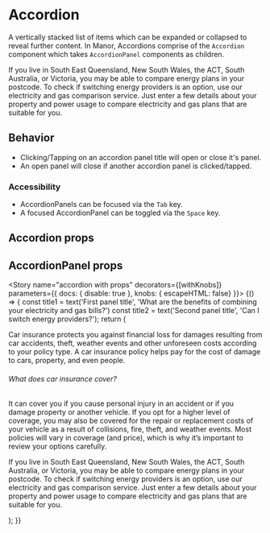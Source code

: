 
<Meta title="Components|Accordion" component={Accordion} />

# Accordion

A vertically stacked list of items which can be expanded or collapsed to reveal further content. In Manor, Accordions
comprise of the `Accordion` component which takes `AccordionPanel` components as children.

<Preview>
  <Story name="accordion" decorators={[withKnobs]}>
    <FluidContainer>
      <Row>
        <Column>
          <Accordion>
            <AccordionPanel title="Can I switch energy providers?" iconSize={'1x'}>
              <div>
                <p>
                  If you live in South East Queensland, New South Wales, the ACT, South Australia, or Victoria, you may be
                  able to compare energy plans in your postcode. To check if switching energy providers is an option, use our
                  electricity and gas comparison service. Just enter a few details about your property and power usage to
                  compare electricity and gas plans that are suitable for you.
                </p>
              </div>
            </AccordionPanel>
          </Accordion>
        </Column>
      </Row>
    </FluidContainer>
  </Story>
</Preview>

## Behavior
* Clicking/Tapping on an accordion panel title will open or close it's panel.
* An open panel will close if another accordion panel is clicked/tapped.

### Accessibility
* AccordionPanels can be focused via the `Tab` key.
* A focused AccordionPanel can be toggled via the `Space` key.

## Accordion props
<Props of={Accordion} />

## AccordionPanel props
<Props of={AccordionPanel} />


<Story name="accordion with props" decorators={[withKnobs]} parameters={{ docs: { disable: true }, knobs: { escapeHTML: false}  }}>
  {() => {
    const title1 = text('First panel title', 'What are the benefits of combining your electricity and gas bills?')
    const title2 = text('Second panel title', 'Can I switch energy providers?');
    return (
      <FluidContainer>
        <Row>
          <Column>
            <Accordion>
              <AccordionPanel title={title1} iconSize='1x'>
                <div>
                  <p>
                    Car insurance protects you against financial loss for damages resulting from car accidents, theft, weather
                    events and other unforeseen costs according to your policy type. A car insurance policy helps pay for the cost
                    of damage to cars, property, and even people.
                  </p>
                  <h6>What does car insurance cover?</h6>
                  <p>
                    It can cover you if you cause personal injury in an accident or if you damage property or another vehicle. If
                     you opt for a higher level of coverage, you may also be covered for the repair or replacement costs of your
                     vehicle as a result of collisions, fire, theft, and weather events. Most policies will vary in coverage (and
                     price), which is why it’s important to review your options carefully.
                   </p>
                 </div>
              </AccordionPanel>
              <AccordionPanel title={title2} iconSize='1x'>
                 <div>
                    <p>
                      If you live in South East Queensland, New South Wales, the ACT, South Australia, or Victoria, you may be
                      able to compare energy plans in your postcode. To check if switching energy providers is an option, use our
                      electricity and gas comparison service. Just enter a few details about your property and power usage to
                      compare electricity and gas plans that are suitable for you.
                    </p>
                  </div>
              </AccordionPanel>
            </Accordion>
          </Column>
        </Row>
      </FluidContainer>
    );
  }}
</Story>
